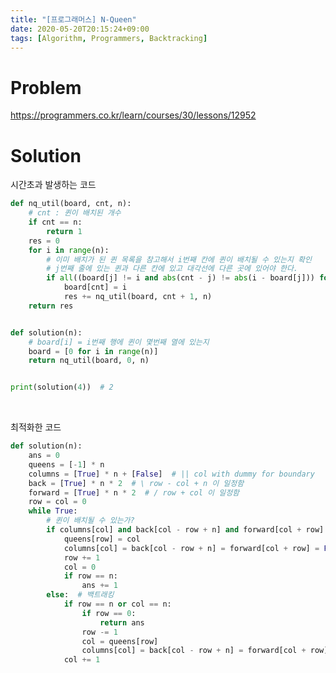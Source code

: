 ```yaml
---
title: "[프로그래머스] N-Queen"
date: 2020-05-20T20:15:24+09:00
tags: [Algorithm, Programmers, Backtracking]
---
```


# Problem

<https://programmers.co.kr/learn/courses/30/lessons/12952>

# Solution

시간초과 발생하는 코드

```py
def nq_util(board, cnt, n):
    # cnt : 퀸이 배치된 개수
    if cnt == n:
        return 1
    res = 0
    for i in range(n):
        # 이미 배치가 된 퀸 목록을 참고해서 i번째 칸에 퀸이 배치될 수 있는지 확인
        # j번째 줄에 있는 퀸과 다른 칸에 있고 대각선에 다른 곳에 있어야 한다.
        if all((board[j] != i and abs(cnt - j) != abs(i - board[j])) for j in range(cnt)):
            board[cnt] = i
            res += nq_util(board, cnt + 1, n)
    return res


def solution(n):
    # board[i] = i번째 행에 퀸이 몇번째 열에 있는지
    board = [0 for i in range(n)]
    return nq_util(board, 0, n)


print(solution(4))  # 2
```

<br />

최적화한 코드

```py
def solution(n):
    ans = 0
    queens = [-1] * n
    columns = [True] * n + [False]  # || col with dummy for boundary
    back = [True] * n * 2  # \ row - col + n 이 일정함
    forward = [True] * n * 2  # / row + col 이 일정함
    row = col = 0
    while True:
        # 퀸이 배치될 수 있는가?
        if columns[col] and back[col - row + n] and forward[col + row]:
            queens[row] = col
            columns[col] = back[col - row + n] = forward[col + row] = False
            row += 1
            col = 0
            if row == n:
                ans += 1
        else:  # 백트래킹
            if row == n or col == n:
                if row == 0:
                    return ans
                row -= 1
                col = queens[row]
                columns[col] = back[col - row + n] = forward[col + row] = True  # 초기화
            col += 1
```

